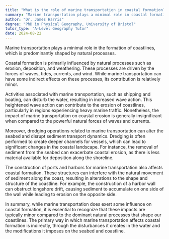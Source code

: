 ```yaml
---
title: "What is the role of marine transportation in coastal formation?"
summary: "Marine transportation plays a minimal role in coastal formation, which is primarily shaped by natural processes."
author: "Dr. James Harris"
degree: "PhD in Physical Geography, University of Bristol"
tutor_type: "A-Level Geography Tutor"
date: 2024-08-22
---
```


Marine transportation plays a minimal role in the formation of coastlines, which is predominantly shaped by natural processes.

Coastal formation is primarily influenced by natural processes such as erosion, deposition, and weathering. These processes are driven by the forces of waves, tides, currents, and wind. While marine transportation can have some indirect effects on these processes, its contribution is relatively minor.

Activities associated with marine transportation, such as shipping and boating, can disturb the water, resulting in increased wave action. This heightened wave action can contribute to the erosion of coastlines, particularly in regions experiencing heavy marine traffic. Nonetheless, the impact of marine transportation on coastal erosion is generally insignificant when compared to the powerful natural forces of waves and currents.

Moreover, dredging operations related to marine transportation can alter the seabed and disrupt sediment transport dynamics. Dredging is often performed to create deeper channels for vessels, which can lead to significant changes in the coastal landscape. For instance, the removal of sediment from the seabed can exacerbate coastal erosion, as there is less material available for deposition along the shoreline.

The construction of ports and harbors for marine transportation also affects coastal formation. These structures can interfere with the natural movement of sediment along the coast, resulting in alterations to the shape and structure of the coastline. For example, the construction of a harbor wall can obstruct longshore drift, causing sediment to accumulate on one side of the wall while leading to erosion on the opposite side.

In summary, while marine transportation does exert some influence on coastal formation, it is essential to recognize that these impacts are typically minor compared to the dominant natural processes that shape our coastlines. The primary way in which marine transportation affects coastal formation is indirectly, through the disturbances it creates in the water and the modifications it imposes on the seabed and coastline.
    